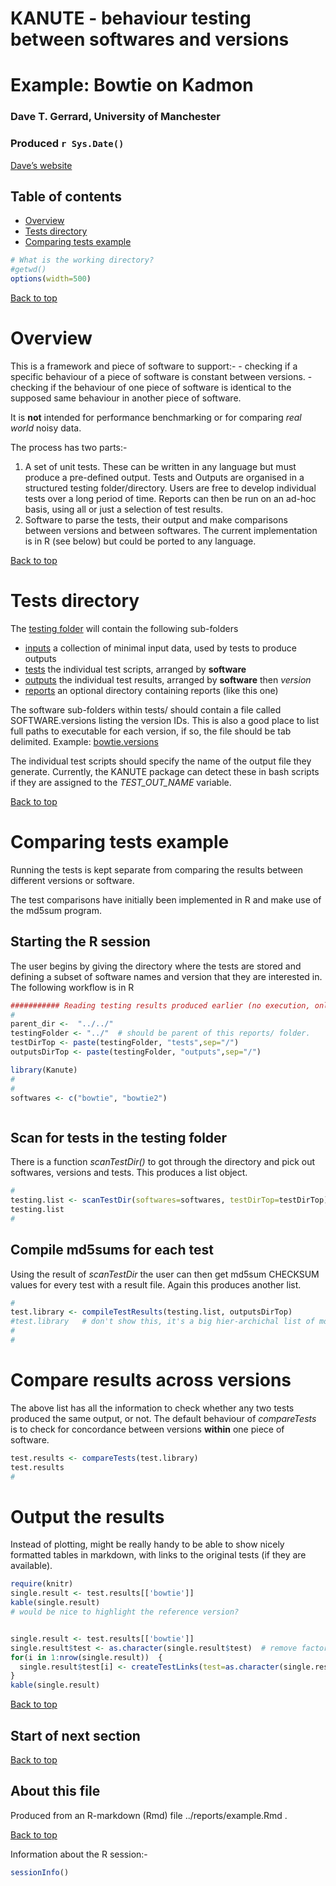 # KANUTE - behaviour testing between softwares and versions   <a name="Top"></a> 

# Example: Bowtie on Kadmon


### Dave T. Gerrard, University of Manchester
### Produced `r Sys.Date()`
[Dave's website](http://personalpages.manchester.ac.uk/staff/David.Gerrard/)


## Table of contents ##
- [Overview](#Overview)
- [Tests directory](#test_dir)
- [Comparing tests example](#Example)
``` r
# What is the working directory?
#getwd()
options(width=500)

```

[Back to top](#Top)


# <a name="overview"></a>Overview ##

This is a framework and piece of software to support:-
- checking if a specific behaviour of a piece of software is constant between versions.
- checking if the behaviour of one piece of software is identical to the supposed same behaviour in another piece of software.

It is __not__ intended for performance benchmarking or for comparing _real world_ noisy data.

The process has two parts:-

1. A set of unit tests. These can be written in any language but must produce a pre-defined output. Tests and Outputs are organised in a structured testing folder/directory. Users are free to develop individual tests over a long period of time. Reports can then be run on an ad-hoc basis, using all or just a selection of test results.
2. Software to parse the tests, their output and make comparisons between versions and between softwares. The current implementation is in R (see below) but could be ported to any language.



[Back to top](#Top)


# <a name="test_dir"></a>Tests directory ##

The [testing folder](../) will contain the following sub-folders

- [inputs](../inputs/)		a collection of minimal input data, used by tests to produce outputs
- [tests](../tests/)		the individual test scripts, arranged by __software__
- [outputs](../outputs/)	the individual test results, arranged by __software__ then _version_
- [reports](../reports/)	an optional directory containing reports (like this one)    


The software sub-folders within tests/ should contain a file called SOFTWARE.versions listing the version IDs. This is also a good place to list full paths to executable for each version, if so, the file should be tab delimited. Example: [bowtie.versions](../tests/bowtie/bowtie.versions)

The individual test scripts should specify the name of the output file they generate. Currently, the KANUTE package can detect these in bash scripts if they are assigned to the _TEST_OUT_NAME_ variable.



[Back to top](#Top)


# <a name="Example"></a>Comparing tests example ##

Running the tests is kept separate from comparing the results between different versions or software.

The test comparisons have initially been implemented in R and make use of the md5sum program.

## Starting the R session

The user begins by giving the directory where the tests are stored and defining a subset of software names and version that they are interested in. The following workflow is in R 


```r

########### Reading testing results produced earlier (no execution, only comparison).
#
parent_dir <-  "../../"
testingFolder <- "../"  # should be parent of this reports/ folder.
testDirTop <- paste(testingFolder, "tests",sep="/")
outputsDirTop <- paste(testingFolder, "outputs",sep="/")

library(Kanute)
#
#
softwares <- c("bowtie", "bowtie2")



```

## Scan for tests in the testing folder
There is a function _scanTestDir()_ to got through the directory and pick out softwares, versions and tests. This produces a list object.

```r


#
testing.list <- scanTestDir(softwares=softwares, testDirTop=testDirTop)
testing.list
#

```

## Compile md5sums for each test

Using the result of _scanTestDir_ the user can then get md5sum CHECKSUM values for every test with a result file. Again this produces another list.


```r


#
test.library <- compileTestResults(testing.list, outputsDirTop)
#test.library   # don't show this, it's a big hier-archichal list of md5sums
#
#


```

# Compare results across versions

The above list has all the information to check whether any two tests produced the same output, or not. The default behaviour of _compareTests_ is to check for concordance between versions __within__ one piece of software.

```r

test.results <- compareTests(test.library)
test.results
#

```


# Output the results

 Instead of plotting, might be really handy to be able to show nicely formatted tables in markdown, with links to the original tests (if they are available).

```r
require(knitr)
single.result <- test.results[['bowtie']]
kable(single.result)
# would be nice to highlight the reference version?


single.result <- test.results[['bowtie']]
single.result$test <- as.character(single.result$test)  # remove factor
for(i in 1:nrow(single.result))  {
  single.result$test[i] <- createTestLinks(test=as.character(single.result$test[i]), software="bowtie", testFolder=testDirTop, relative.link=T)
}
kable(single.result)

```



[Back to top](#Top)


## <a name="Anchor_name"></a>Start of next section ##

[Back to top](#Top)

## About this file 

Produced from an R-markdown (Rmd) file ../reports/example.Rmd . 


[Back to top](#Top)




Information about the R session:-

```r
sessionInfo()
```
